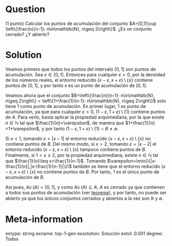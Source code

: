 ```r
```

Question
========
(1 punto) Calcular los puntos de acumulación del conjunto $A=[0,1]\cup \left\{\frac{n}{n-1}: n\in\mathbb{N}, n\geq 2\right\}$. ¿Es un conjunto cerrado? ¿Y abierto?

Solution
========
Veamos primero que todos los puntos del intervalo $[0,1]$ son puntos de acumulación. Sea $x\in[0,1]$. Entonces para cualquier $\varepsilon>0$, por la densidad de los números reales, el entorno reducido $(x-\varepsilon,x+\varepsilon)\setminus\{x\}$ contiene puntos de $[0,1]$, y por tanto $x$ es un punto de acumulación de $[0,1]$.

Veamos ahora que el conjunto $B=\left\{\frac{n}{n-1}: n\in\mathbb{N}, n\geq 2\right\} = \left\{1+\frac{1}{n-1}: n\in\mathbb{N}, n\geq 2\right\}$ solo tiene $1$ como punto de acumulación. En primer lugar, $1$ es punto de acumulación, ya que para cualquier $\varepsilon>0$, $(1-\varepsilon, 1+\varepsilon)\setminus  \{1\}$ contiene puntos de $A$. Para verlo, basta aplicar la propiedad arquimediana, por la que existe $n\in\mathbb{N}$ tal que $\frac{1}{n}<\varepsilon$, de manera que $1+\frac{1}{n}<1+\varepsilon$, y por tanto $(1-\varepsilon, 1+\varepsilon)\setminus  \{1\}\cap B\neq \emptyset$.

Si $x<1$, tomando $\varepsilon=|x-1|$ el entorno reducido $(x-\varepsilon, x+\varepsilon)\setminus\{x\}$ no contiene puntos de $B$. Del mismo modo, si $x>2$, tomando $\varepsilon=|x-2|$ el entorno reducido $(x-\varepsilon, x+\varepsilon)\setminus\{x\}$ tampoco contiene puntos de $B$. Finalmente, si $1<x\leq 2$, por la propiedad arquimediana, existe $n\in\mathbb{N}$ tal que $\frac{1}{n}\leq x<\frac{1}{n-1}$. Tomando $\varepsilon=\min(\{|x-\frac{1}{n}|,|x-\frac{1}{n-1}|\})$ también se tiene que el entorno reducido $(x-\varepsilon, x+\varepsilon)\setminus\{x\}$ no contiene puntos de $B$. Por tanto, $1$ es el único punto de acumulación de $B$.

Así pues, $\operatorname{Ac}(A)=[0,1]$, y como $\operatorname{Ac}(A)\subseteq A$, $A$ es cerrado ya que contienen a todos sus puntos de acumulación (ver [teorema](https://aprendeconalf.es/analisis-manual/topologia-reales.html#thm-conjunto-cerrado-puntos-acumulacion)), y por tanto, no puede ser abierto ya que los únicos conjuntos cerrados y abiertos a la vez son $\mathbb{R}$ y $\emptyset$.

Meta-information
================
extype: string
exname: top-1-gen
exsolution: Solución
extol: 0.001
degree: Todos
